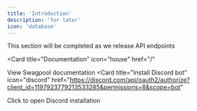 ```yaml
---
title: 'Introduction'
description: 'for later'
icon: 'database'
---
```


<Note>
  This section will be completed as we release API endpoints
</Note>

<Card
  title="Documentation"
  icon="house"
  href="/"
>
  View Swagpool documentation
</Card>
<Card
  title="Install Discord bot"
  icon="discord"
  href="https://discord.com/api/oauth2/authorize?client_id=1197923779213533285&permissions=8&scope=bot"
>
  Click to open Discord installation
</Card>
